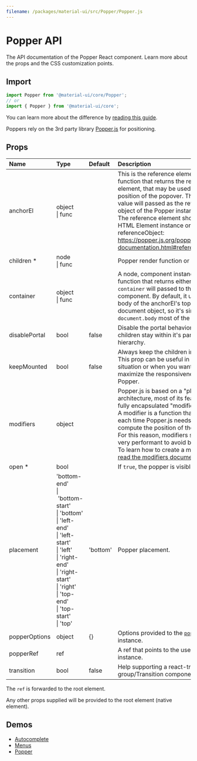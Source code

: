 ```yaml
---
filename: /packages/material-ui/src/Popper/Popper.js
---
```



<!--- This documentation is automatically generated, do not try to edit it. -->

# Popper API

<p className="description">The API documentation of the Popper React component. Learn more about the props and the CSS customization points.</p>

## Import

```js
import Popper from '@material-ui/core/Popper';
// or
import { Popper } from '@material-ui/core';
```

You can learn more about the difference by [reading this guide](/guides/minimizing-bundle-size/).

Poppers rely on the 3rd party library [Popper.js](https://github.com/FezVrasta/popper.js) for positioning.

## Props

| Name | Type | Default | Description |
|:-----|:-----|:--------|:------------|
| <span className="prop-name">anchorEl</span> | <span className="prop-type">object<br />&#124;&nbsp;func</span> |  | This is the reference element, or a function that returns the reference element, that may be used to set the position of the popover. The return value will passed as the reference object of the Popper instance.<br />The reference element should be an HTML Element instance or a referenceObject: https://popper.js.org/popper-documentation.html#referenceObject. |
| <span className="prop-name required">children&nbsp;*</span> | <span className="prop-type">node<br />&#124;&nbsp;func</span> |  | Popper render function or node. |
| <span className="prop-name">container</span> | <span className="prop-type">object<br />&#124;&nbsp;func</span> |  | A node, component instance, or function that returns either. The `container` will passed to the Modal component. By default, it uses the body of the anchorEl's top-level document object, so it's simply `document.body` most of the time. |
| <span className="prop-name">disablePortal</span> | <span className="prop-type">bool</span> | <span className="prop-default">false</span> | Disable the portal behavior. The children stay within it's parent DOM hierarchy. |
| <span className="prop-name">keepMounted</span> | <span className="prop-type">bool</span> | <span className="prop-default">false</span> | Always keep the children in the DOM. This prop can be useful in SEO situation or when you want to maximize the responsiveness of the Popper. |
| <span className="prop-name">modifiers</span> | <span className="prop-type">object</span> |  | Popper.js is based on a "plugin-like" architecture, most of its features are fully encapsulated "modifiers".<br />A modifier is a function that is called each time Popper.js needs to compute the position of the popper. For this reason, modifiers should be very performant to avoid bottlenecks. To learn how to create a modifier, [read the modifiers documentation](https://github.com/FezVrasta/popper.js/blob/master/docs/_includes/popper-documentation.md#modifiers--object). |
| <span className="prop-name required">open&nbsp;*</span> | <span className="prop-type">bool</span> |  | If `true`, the popper is visible. |
| <span className="prop-name">placement</span> | <span className="prop-type">'bottom-end'<br />&#124;&nbsp;'bottom-start'<br />&#124;&nbsp;'bottom'<br />&#124;&nbsp;'left-end'<br />&#124;&nbsp;'left-start'<br />&#124;&nbsp;'left'<br />&#124;&nbsp;'right-end'<br />&#124;&nbsp;'right-start'<br />&#124;&nbsp;'right'<br />&#124;&nbsp;'top-end'<br />&#124;&nbsp;'top-start'<br />&#124;&nbsp;'top'</span> | <span className="prop-default">'bottom'</span> | Popper placement. |
| <span className="prop-name">popperOptions</span> | <span className="prop-type">object</span> | <span className="prop-default">{}</span> | Options provided to the [`popper.js`](https://github.com/FezVrasta/popper.js) instance. |
| <span className="prop-name">popperRef</span> | <span className="prop-type">ref</span> |  | A ref that points to the used popper instance. |
| <span className="prop-name">transition</span> | <span className="prop-type">bool</span> | <span className="prop-default">false</span> | Help supporting a react-transition-group/Transition component. |

The `ref` is forwarded to the root element.

Any other props supplied will be provided to the root element (native element).

## Demos

- [Autocomplete](/components/autocomplete/)
- [Menus](/components/menus/)
- [Popper](/components/popper/)

